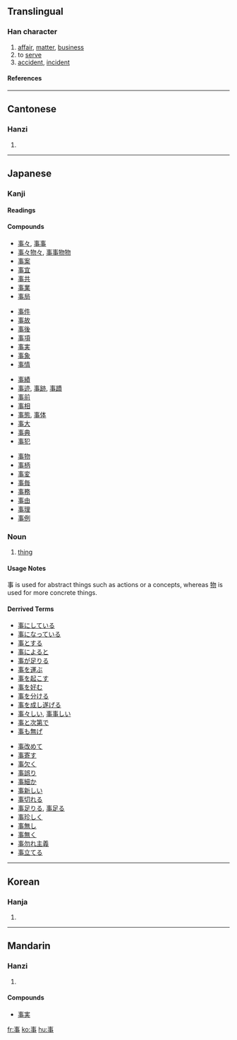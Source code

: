 {{see|亊}}<!-- may be replaced by zh-forms -->

==Translingual==
{{stroke order|type=animate}}
===Han character===
{{Han char|rad=亅|as=07|sn=8|four=5000<sub>7</sub>|canj=十中中弓 (JLLN)}}
# [[affair]], [[matter]], [[business]]
# to [[serve]]
# [[accident]], [[incident]]
====References====
{{Han ref|kx=0085.240|dkj=00241|dj=0174.150|hdz=10023.030|uh=4E8B|ud=20107|bh=A8C6|bd=43206}}

----

==Cantonese==
===Hanzi===
{{yue-hanzi|jyut=|y=si6}}
# {{defn|Cantonese}}

----
==Japanese==
===Kanji===
{{ja-kanji|grade=3|rs=亅07}}
====Readings====
{{ja-readings|on=[[じ]] ([[ji]]), [[し]] ([[shi]])|kun=[[こと]] ([[koto]]), [[つかう]] ([[tsukau]]), [[こととする]] ([[事とする]], [[kototosuru]])}}
====Compounds====
{{top4}}
*[[事々]], [[事事]]
*[[事々物々]], [[事事物物]]
*[[事案]]
*[[事宜]]
*[[事共]]
*[[事業]]
*[[事局]]
{{mid4}}
*[[事件]]
*[[事故]]
*[[事後]]
*[[事項]]
*[[事実]]
*[[事象]]
*[[事情]]
{{mid4}}
*[[事績]]
*[[事迹]], [[事跡]], [[事蹟]]
*[[事前]]
*[[事相]]
*[[事態]], [[事体]]
*[[事大]]
*[[事典]]
*[[事犯]]
{{mid4}}
*[[事物]]
*[[事柄]]
*[[事変]]
*[[事毎]]
*[[事務]]
*[[事由]]
*[[事理]]
*[[事例]]
{{bottom}}

===Noun===
{{janoun|こと|koto}}
# [[thing]]
====Usage Notes====
事 is used for abstract things such as actions or a concepts, whereas [[物]] is used for more concrete things. 
====Derrived Terms====
{{top2}}
*[[事にしている]]
*[[事になっている]]
*[[事とする]]
*[[事によると]]　
*[[事が足りる]]
*[[事を運ぶ]]
*[[事を起こす]]
*[[事を好む]]
*[[事を分ける]]
*[[事を成し遂げる]]
*[[事々しい]], [[事事しい ]]
*[[事と次第で]]
*[[事も無げ]]
{{mid2}}
*[[事改めて]]
*[[事寄す]]
*[[事欠く]]
*[[事誤り]]
*[[事細か]]
*[[事新しい]]
*[[事切れる]]
*[[事足りる]], [[事足る]]
*[[事珍しく]]
*[[事無し]]
*[[事無く]]
*[[事勿れ主義]]
*[[事立てる]]
{{bottom}}
----
==Korean==
===Hanja===
{{ko-hanja|hangeul=사|rv=sa|mr=sa}}
# {{defn|Korean}}

----
==Mandarin==
===Hanzi===
{{cmn-hanzi|pin=[[shì]] (shi4)|wg=shih<sup>4</sup>}}
# {{defn|Mandarin}}

====Compounds====
*[[事实|事実]]

[[fr:事]]
[[ko:事]]
[[hu:事]]